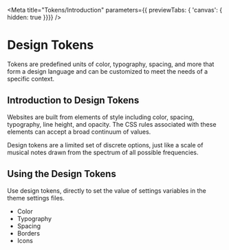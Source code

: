 
<Meta title="Tokens/Introduction" parameters={{ previewTabs: { 'canvas': { hidden: true }}}} />

# Design Tokens

Tokens are predefined units of color, typography, spacing, and more that form a design language and can be customized to meet the needs of a specific context.

## Introduction to Design Tokens

Websites are built from elements of style including color, spacing, typography, line height, and opacity. The CSS rules associated with these elements can accept a broad continuum of values. 

Design tokens are a limited set of discrete options, just like a scale of musical notes drawn from the spectrum of all possible frequencies.

## Using the Design Tokens

Use design tokens, directly to set the value of settings variables in the theme settings files.

* <Link href="/?path=/docs/tokens-color-tokens--page">Color</Link>
* <Link href="/?path=/docs/tokens-typography-tokens--page">Typography</Link>
* Spacing
* Borders
* Icons
